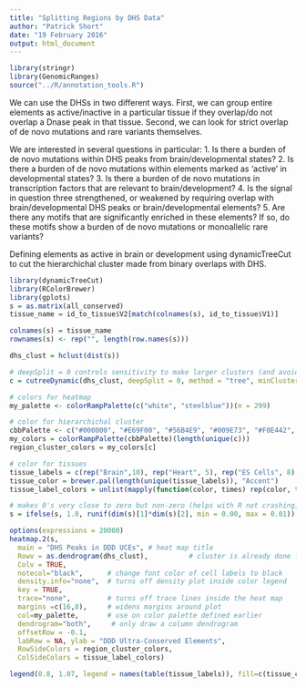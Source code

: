 ```yaml
---
title: "Splitting Regions by DHS Data"
author: "Patrick Short"
date: "19 February 2016"
output: html_document
---
```



```r
library(stringr)
library(GenomicRanges)
source("../R/annotation_tools.R")


```

We can use the DHSs in two different ways. First, we can group entire elements as active/inactive in a particular tissue if they overlap/do not overlap a Dnase peak in that tissue. Second, we can look for strict overlap of de novo mutations and rare variants themselves.

We are interested in several questions in particular:
1. Is there a burden of de novo mutations within DHS peaks from brain/developmental states?
2. Is there a burden of de novo mutations within elements marked as 'active' in developmental states?
3. Is there a burden of de novo mutations in transcription factors that are relevant to brain/development?
4. Is the signal in question three strengthened, or weakened by requiring overlap with brain/developmental DHS peaks or brain/developmental elements?
5. Are there any motifs that are significantly enriched in these elements? If so, do these motifs show a burden of de novo mutations or monoallelic rare variants?


Defining elements as active in brain or development using dynamicTreeCut to cut the hierarchichal cluster made from binary overlaps with DHS.

```r
library(dynamicTreeCut)
library(RColorBrewer)
library(gplots)
s = as.matrix(all_conserved)
tissue_name = id_to_tissue$V2[match(colnames(s), id_to_tissue$V1)]

colnames(s) = tissue_name
rownames(s) <- rep("", length(row.names(s)))

dhs_clust = hclust(dist(s))

# deepSplit = 0 controls sensitivity to make larger clusters (and avoid over-splitting)
c = cutreeDynamic(dhs_clust, deepSplit = 0, method = "tree", minClusterSize = 20)

# colors for heatmap
my_palette <- colorRampPalette(c("white", "steelblue"))(n = 299)

# color for hierarchichal cluster
cbbPalette <- c("#000000", "#E69F00", "#56B4E9", "#009E73", "#F0E442", "#0072B2", "#D55E00", "#CC79A7")
my_colors = colorRampPalette(cbbPalette)(length(unique(c)))
region_cluster_colors = my_colors[c]

# color for tissues
tissue_labels = c(rep("Brain",10), rep("Heart", 5), rep("ES Cells", 8), rep("ES-derived Tissues", 9), rep("Muscle", 5), rep("Stomach", 11), rep("T-Cells", 15))
tissue_color = brewer.pal(length(unique(tissue_labels)), "Accent")
tissue_label_colors = unlist(mapply(function(color, times) rep(color, times), tissue_color, table(tissue_labels)))

# makes 0's very close to zero but non-zero (helps with R not crashing)
s = ifelse(s, 1.0, runif(dim(s)[1]*dim(s)[2], min = 0.00, max = 0.01))

options(expressions = 20000)
heatmap.2(s,
  main = "DHS Peaks in DDD UCEs", # heat map title
  Rowv = as.dendrogram(dhs_clust),          # cluster is already done for rows by hclust
  Colv = TRUE,
  notecol="black",      # change font color of cell labels to black
  density.info="none",  # turns off density plot inside color legend
  key = TRUE,
  trace="none",         # turns off trace lines inside the heat map
  margins =c(16,8),     # widens margins around plot
  col=my_palette,       # use on color palette defined earlier 
  dendrogram="both",     # only draw a column dendrogram
  offsetRow = -0.1,
  labRow = NA, ylab = "DDD Ultra-Conserved Elements",
  RowSideColors = region_cluster_colors,
  ColSideColors = tissue_label_colors)

legend(0.8, 1.07, legend = names(table(tissue_labels)), fill=c(tissue_color), border=FALSE, xpd = TRUE, bty="n", y.intersp = 0.7, cex=0.5)

```


